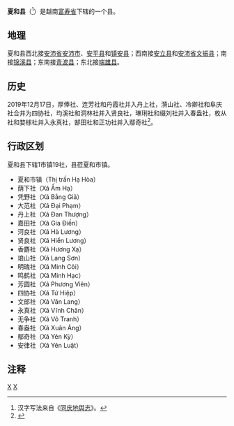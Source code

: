 {{Infobox Settlement
|name                   = 夏和县
|settlement_type        = 县
|official_name          = 
|other_name             = 
|native_name            = {{lang|vi|Huyện Hạ Hòa}}
|nickname               = 
|motto                  = 
|image_skyline          = AuCo1 Cong.JPG
|imagesize              = 
|image_caption          = 
|image_flag             = 
|flag_size              = 
|image_seal             = 
|seal_size              = 
|image_shield           = 
|shield_size            = 
|image_blank_emblem     = 
|blank_emblem_size      = 
|image_map              = {{Infobox mapframe|frame-width=250|zoom=10}}
|mapsize                = 
|map_caption            = 
|image_map1             = 
|mapsize1               = 
|map_caption1           = 
|pushpin_map            = Vietnam
|pushpin_label_position = bottom
|pushpin_map_caption    = 
|pushpin_map1           = 
|pushpin_label_position1= 
|pushpin_map_caption1   = 
|subdivision_type       = 国家
|subdivision_name       = {{flag|Vietnam}}
|subdivision_type1      = [[越南行政区划|省]]
|subdivision_name1      = [[富寿省|富寿省]]
|subdivision_type2      = 行政区划
|subdivision_name2      = 1市镇19社
|subdivision_type3      = 
|subdivision_name3      = 
|seat_type              = 县莅
|seat                   = {{link-vi|夏和市镇|Hạ Hòa (thị trấn)}}
|government_type        = 
|leader_title           = 
|leader_name            = 
|leader_title1          = 
|leader_name1           = 
|established_title      = 
|established_date       = 
|area_magnitude         = 
|unit_pref              = 
|area_footnotes         = 
|area_total_km2         = 339.3
|area_land_km2          = 
|area_water_km2         = 
|area_water_percent     = 
|area_urban_km2         = 
|area_metro_km2         = 
|population_as_of       = 2009年
|population_footnotes   = 
|population_note        = 
|population_total       = 104872
|population_density_km2 = auto
|population_metro             = 
|population_density_metro_km2 = 
|population_urban             = 
|population_density_urban_km2 = 
|timezone               = [[越南标准时间|越南标准时间]]
|utc_offset             = +7
|elevation_footnotes    = 
|elevation_m            = 
|coor_type              = 
|coordinates            = 
|postal_code_type       = 
|postal_code            = 
|area_code              = 
|website                = [http://hahoa.phutho.gov.vn 夏和县电子信息门户网站]
|footnotes              = 
}}
'''夏和县'''（{{vie|v='''Huyện Hạ Hòa'''|hn=縣夏和}}<ref>汉字写法来自《[[同庆地舆志|同庆地舆志]]》。</ref>）是越南[[富寿省|富寿省]]下辖的一个县。

==地理==
夏和县西北接[[安沛省|安沛省]][[安沛市|安沛市]]、[[安平县_(越南)|安平县]]和[[镇安县_(越南)|镇安县]]；西南接[[安立县|安立县]]和[[安沛省|安沛省]][[文振县|文振县]]；南接[[锦溪县|锦溪县]]；东南接[[青波县|青波县]]；东北接[[端雄县|端雄县]]。

==历史==
2019年12月17日，厚俸社、连芳社和丹霞社并入丹上社，漪山社、冷卿社和阜庆社合并为四协社，均溪社和洞林社并入贤良社，琳琍社和缀刘社并入春盎社，枚从社和婺梂社并入永真社，郜田社和正功社并入鄢奇社<ref>{{Cite web |url=http://vanban.chinhphu.vn/portal/page/portal/chinhphu/hethongvanban?mode=detail&document_id=198693 |title=Nghị quyết số 828/NQ-UBTVQH14 của ỦY BAN THƯỜNG VỤ QUỐC HỘI : Về việc sắp xếp các đơn vị hành chính cấp xã thuộc tỉnh Phú Thọ |accessdate=2019-12-29 |archive-date=2020-04-01 |archive-url=https://web.archive.org/web/20200401172500/http://vanban.chinhphu.vn/portal/page/portal/chinhphu/hethongvanban?mode=detail&document_id=198693 |dead-url=no }}</ref>。

==行政区划==
夏和县下辖1市镇19社，县莅夏和市镇。
*夏和市镇（Thị trấn Hạ Hòa）
*荫下社（Xã Ấm Hạ）
*凭野社（Xã Bằng Giã）
*大范社（Xã Đại Phạm）
*丹上社（Xã Đan Thượng）
*嘉田社（Xã Gia Điền）
*河良社（Xã Hà Lương）
*贤良社（Xã Hiền Lương）
*香麝社（Xã Hương Xạ）
*琅山社（Xã Lang Sơn）
*明瑰社（Xã Minh Côi）
*鸣鹤社（Xã Minh Hạc）
*芳圆社（Xã Phương Viên）
*四协社（Xã Tứ Hiệp）
*文郎社（Xã Văn Lang）
*永真社（Xã Vĩnh Chân）
*无争社（Xã Vô Tranh）
*春盎社（Xã Xuân Áng）
*鄢奇社（Xã Yên Kỳ）
*安律社（Xã Yên Luật）

==注释==
{{reflist}}

{{富寿省行政区划}}
{{越南东北部之县市镇区域划分}}

[[Category:越南县份|X]]
[[Category:富寿省|X]]